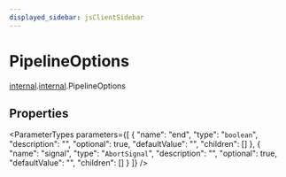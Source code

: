 ```yaml
---
displayed_sidebar: jsClientSidebar
---
```



# PipelineOptions

[internal](../../admin_discounts/modules/admin_discounts.internal.mdx).[internal](../../internal/modules/admin_discounts.internal.internal-3.mdx).PipelineOptions

## Properties

<ParameterTypes parameters={[
  {
    "name": "end",
    "type": "`boolean`",
    "description": "",
    "optional": true,
    "defaultValue": "",
    "children": []
  },
  {
    "name": "signal",
    "type": "`AbortSignal`",
    "description": "",
    "optional": true,
    "defaultValue": "",
    "children": []
  }
]} />

